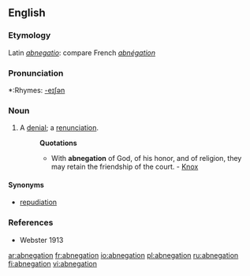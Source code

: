 ==English==

===Etymology===
Latin ''[[abnegatio]]'': compare French ''[[abnégation]]''

===Pronunciation===
*:Rhymes: [[Rhymes:English:-eɪʃǝn|-eɪʃǝn]]

===Noun===
{{en-noun}}

# A [[denial]]; a [[renunciation]].
#:'''Quotations'''
#:*With '''abnegation''' of God, of his honor, and of religion, they may retain the friendship of the court. - [[Knox]]

====Synonyms====
*[[repudiation]]

===References===
*Webster 1913

[[ar:abnegation]]
[[fr:abnegation]]
[[io:abnegation]]
[[pl:abnegation]]
[[ru:abnegation]]
[[fi:abnegation]]
[[vi:abnegation]]